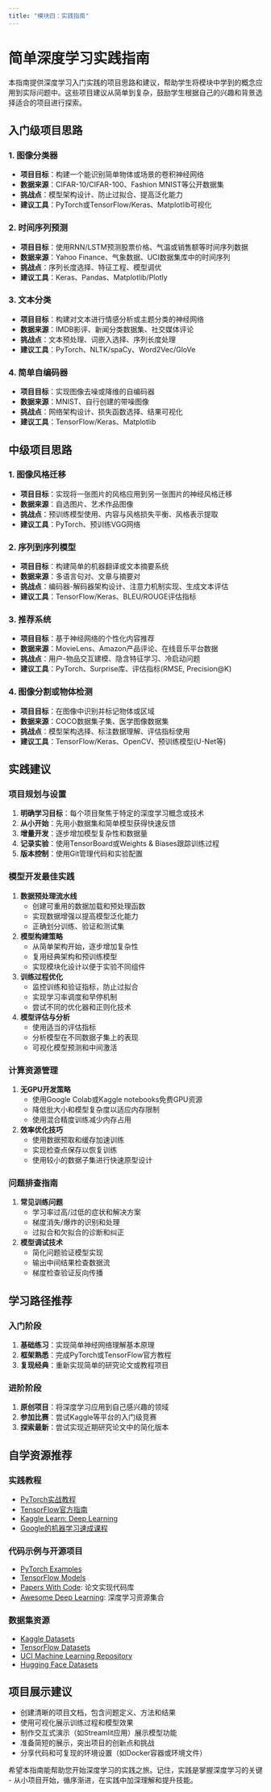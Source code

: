```yaml
---
title: "模块四：实践指南"
---
```


# 简单深度学习实践指南

本指南提供深度学习入门实践的项目思路和建议，帮助学生将模块中学到的概念应用到实际问题中。这些项目建议从简单到复杂，鼓励学生根据自己的兴趣和背景选择适合的项目进行探索。

## 入门级项目思路

### 1. 图像分类器

- **项目目标**：构建一个能识别简单物体或场景的卷积神经网络
- **数据来源**：CIFAR-10/CIFAR-100、Fashion MNIST等公开数据集
- **挑战点**：模型架构设计、防止过拟合、提高泛化能力
- **建议工具**：PyTorch或TensorFlow/Keras、Matplotlib可视化

### 2. 时间序列预测

- **项目目标**：使用RNN/LSTM预测股票价格、气温或销售额等时间序列数据
- **数据来源**：Yahoo Finance、气象数据、UCI数据集库中的时间序列
- **挑战点**：序列长度选择、特征工程、模型调优
- **建议工具**：Keras、Pandas、Matplotlib/Plotly

### 3. 文本分类

- **项目目标**：构建对文本进行情感分析或主题分类的神经网络
- **数据来源**：IMDB影评、新闻分类数据集、社交媒体评论
- **挑战点**：文本预处理、词嵌入选择、序列长度处理
- **建议工具**：PyTorch、NLTK/spaCy、Word2Vec/GloVe

### 4. 简单自编码器

- **项目目标**：实现图像去噪或降维的自编码器
- **数据来源**：MNIST、自行创建的带噪图像
- **挑战点**：网络架构设计、损失函数选择、结果可视化
- **建议工具**：TensorFlow/Keras、Matplotlib

## 中级项目思路

### 1. 图像风格迁移

- **项目目标**：实现将一张图片的风格应用到另一张图片的神经风格迁移
- **数据来源**：自选图片、艺术作品图像
- **挑战点**：预训练模型使用、内容与风格损失平衡、风格表示提取
- **建议工具**：PyTorch、预训练VGG网络

### 2. 序列到序列模型

- **项目目标**：构建简单的机器翻译或文本摘要系统
- **数据来源**：多语言句对、文章与摘要对
- **挑战点**：编码器-解码器架构设计、注意力机制实现、生成文本评估
- **建议工具**：TensorFlow/Keras、BLEU/ROUGE评估指标

### 3. 推荐系统

- **项目目标**：基于神经网络的个性化内容推荐
- **数据来源**：MovieLens、Amazon产品评论、在线音乐平台数据
- **挑战点**：用户-物品交互建模、隐含特征学习、冷启动问题
- **建议工具**：PyTorch、Surprise库、评估指标(RMSE, Precision@K)

### 4. 图像分割或物体检测

- **项目目标**：在图像中识别并标记物体或区域
- **数据来源**：COCO数据集子集、医学图像数据集
- **挑战点**：模型架构选择、标注数据理解、评估指标使用
- **建议工具**：TensorFlow/Keras、OpenCV、预训练模型(U-Net等)

## 实践建议

### 项目规划与设置

1. **明确学习目标**：每个项目聚焦于特定的深度学习概念或技术
2. **从小开始**：先用小数据集和简单模型获得快速反馈
3. **增量开发**：逐步增加模型复杂性和数据量
4. **记录实验**：使用TensorBoard或Weights & Biases跟踪训练过程
5. **版本控制**：使用Git管理代码和实验配置

### 模型开发最佳实践

1. **数据预处理流水线**
   - 创建可重用的数据加载和预处理函数
   - 实现数据增强以提高模型泛化能力
   - 正确划分训练、验证和测试集

2. **模型构建策略**
   - 从简单架构开始，逐步增加复杂性
   - 复用经典架构和预训练模型
   - 实现模块化设计以便于实验不同组件

3. **训练过程优化**
   - 监控训练和验证指标，防止过拟合
   - 实现学习率调度和早停机制
   - 尝试不同的优化器和正则化技术

4. **模型评估与分析**
   - 使用适当的评估指标
   - 分析模型在不同数据子集上的表现
   - 可视化模型预测和中间激活

### 计算资源管理

1. **无GPU开发策略**
   - 使用Google Colab或Kaggle notebooks免费GPU资源
   - 降低批大小和模型复杂度以适应内存限制
   - 使用混合精度训练减少内存占用

2. **效率优化技巧**
   - 使用数据预取和缓存加速训练
   - 实现检查点保存以恢复训练
   - 使用较小的数据子集进行快速原型设计

### 问题排查指南

1. **常见训练问题**
   - 学习率过高/过低的症状和解决方案
   - 梯度消失/爆炸的识别和处理
   - 过拟合和欠拟合的诊断和纠正

2. **模型调试技术**
   - 简化问题验证模型实现
   - 输出中间结果检查数据流
   - 梯度检查验证反向传播

## 学习路径推荐

### 入门阶段

1. **基础练习**：实现简单神经网络理解基本原理
2. **框架熟悉**：完成PyTorch或TensorFlow官方教程
3. **复现经典**：重新实现简单的研究论文或教程项目

### 进阶阶段

1. **原创项目**：将深度学习应用到自己感兴趣的领域
2. **参加比赛**：尝试Kaggle等平台的入门级竞赛
3. **探索最新**：尝试实现近期研究论文中的简化版本

## 自学资源推荐

### 实践教程

- [PyTorch实战教程](https://pytorch.org/tutorials/beginner/deep_learning_60min_blitz.html)
- [TensorFlow官方指南](https://www.tensorflow.org/guide)
- [Kaggle Learn: Deep Learning](https://www.kaggle.com/learn/deep-learning)
- [Google的机器学习速成课程](https://developers.google.com/machine-learning/crash-course)

### 代码示例与开源项目

- [PyTorch Examples](https://github.com/pytorch/examples)
- [TensorFlow Models](https://github.com/tensorflow/models)
- [Papers With Code](https://paperswithcode.com/): 论文实现代码库
- [Awesome Deep Learning](https://github.com/ChristosChristofidis/awesome-deep-learning): 深度学习资源集合

### 数据集资源

- [Kaggle Datasets](https://www.kaggle.com/datasets)
- [TensorFlow Datasets](https://www.tensorflow.org/datasets)
- [UCI Machine Learning Repository](https://archive.ics.uci.edu/ml/index.php)
- [Hugging Face Datasets](https://huggingface.co/datasets)

## 项目展示建议

- 创建清晰的项目文档，包含问题定义、方法和结果
- 使用可视化展示训练过程和模型效果
- 制作交互式演示（如Streamlit应用）展示模型功能
- 准备简短的展示，突出项目的创新点和挑战
- 分享代码和可复现的环境设置（如Docker容器或环境文件）

希望本指南能帮助您开始深度学习的实践之旅。记住，实践是掌握深度学习的关键 - 从小项目开始，循序渐进，在实践中加深理解和提升技能。 